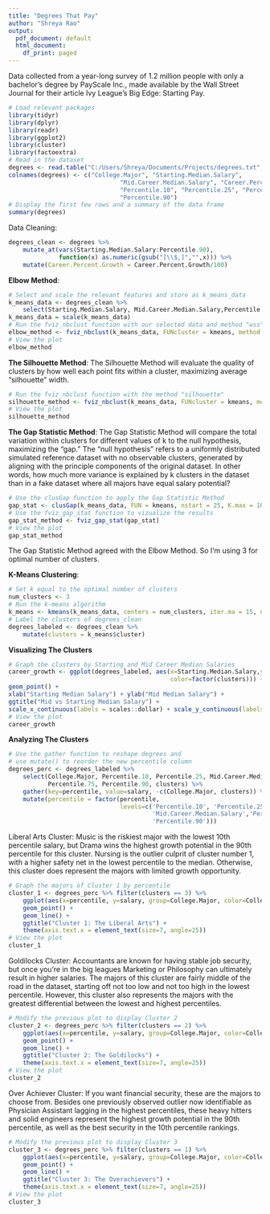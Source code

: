 ---
title: "Degrees That Pay"
author: "Shreya Rao"
output:
  pdf_document: default
  html_document:
    df_print: paged
---

Data collected from a year-long survey of 1.2 million people with only a bachelor's degree by PayScale Inc., made available by the Wall Street Journal for their article Ivy League's Big Edge: Starting Pay. 

```{r}
# Load relevant packages
library(tidyr)
library(dplyr)
library(readr)
library(ggplot2)
library(cluster)
library(factoextra)
# Read in the dataset
degrees <- read.table("C:/Users/Shreya/Documents/Projects/degrees.txt", sep = ",", header = T)
colnames(degrees) <- c("College.Major", "Starting.Median.Salary",
                               "Mid.Career.Median.Salary", "Career.Percent.Growth",
                               "Percentile.10", "Percentile.25", "Percentile.75",
                               "Percentile.90")
# Display the first few rows and a summary of the data frame
summary(degrees)
```


Data Cleaning:
```{r}
degrees_clean <- degrees %>% 
    mutate_at(vars(Starting.Median.Salary:Percentile.90), 
              function(x) as.numeric(gsub("[\\$,]","",x))) %>%
    mutate(Career.Percent.Growth = Career.Percent.Growth/100)
```


**Elbow Method**:
```{r}
# Select and scale the relevant features and store as k_means_data
k_means_data <- degrees_clean %>%
    select(Starting.Median.Salary, Mid.Career.Median.Salary,Percentile.10, Percentile.90) 
k_means_data = scale(k_means_data)
# Run the fviz_nbclust function with our selected data and method "wss"
elbow_method <- fviz_nbclust(k_means_data, FUNcluster = kmeans, method = "wss")
# View the plot
elbow_method
```


**The Silhouette Method**: The Silhouette Method will evaluate the quality of clusters by how well each point fits within a cluster, maximizing average "silhouette" width.
```{r}
# Run the fviz_nbclust function with the method "silhouette" 
silhouette_method <- fviz_nbclust(k_means_data, FUNcluster = kmeans, method = "silhouette")
# View the plot
silhouette_method
```


**The Gap Statistic Method**: The Gap Statistic Method will compare the total variation within clusters for different values of k to the null hypothesis, maximizing the "gap." The "null hypothesis" refers to a uniformly distributed simulated reference dataset with no observable clusters, generated by aligning with the principle components of the original dataset. In other words, how much more variance is explained by k clusters in the dataset than in a fake dataset where all majors have equal salary potential?

```{r}
# Use the clusGap function to apply the Gap Statistic Method
gap_stat <- clusGap(k_means_data, FUN = kmeans, nstart = 25, K.max = 10, B = 50)
# Use the fviz_gap_stat function to vizualize the results
gap_stat_method <- fviz_gap_stat(gap_stat)
# View the plot
gap_stat_method
```


The Gap Statistic Method agreed with the Elbow Method. So I'm using 3 for optimal number of clusters.

**K-Means Clustering**:
```{r}
# Set k equal to the optimal number of clusters
num_clusters <- 3
# Run the k-means algorithm 
k_means <- kmeans(k_means_data, centers = num_clusters, iter.ma = 15, nstart = 25)
# Label the clusters of degrees_clean
degrees_labeled <- degrees_clean %>%
    mutate(clusters = k_means$cluster)
```


**Visualizing The Clusters**
```{r}
# Graph the clusters by Starting and Mid Career Median Salaries
career_growth <- ggplot(degrees_labeled, aes(x=Starting.Median.Salary,y=Mid.Career.Median.Salary,
                                             color=factor(clusters))) + 
geom_point() +
xlab("Starting Median Salary") + ylab("Mid Median Salary") +
ggtitle("Mid vs Starting Median Salary") + 
scale_x_continuous(labels = scales::dollar) + scale_y_continuous(labels = scales::dollar)
# View the plot
career_growth
```


**Analyzing The Clusters**
```{r}
# Use the gather function to reshape degrees and 
# use mutate() to reorder the new percentile column
degrees_perc <- degrees_labeled %>%
    select(College.Major, Percentile.10, Percentile.25, Mid.Career.Median.Salary, 
           Percentile.75, Percentile.90, clusters) %>%
    gather(key=percentile, value=salary, -c(College.Major, clusters)) %>%
    mutate(percentile = factor(percentile, 
                               levels=c('Percentile.10', 'Percentile.25',
                                        'Mid.Career.Median.Salary','Percentile.75', 
                                        'Percentile.90')))
```


Liberal Arts Cluster: Music is the riskiest major with the lowest 10th percentile salary, but Drama wins the highest growth potential in the 90th percentile for this cluster. Nursing is the outlier culprit of cluster number 1, with a higher safety net in the lowest percentile to the median. Otherwise, this cluster does represent the majors with limited growth opportunity.
```{r}
# Graph the majors of Cluster 1 by percentile
cluster_1 <- degrees_perc %>% filter(clusters == 3) %>% 
    ggplot(aes(x=percentile, y=salary, group=College.Major, color=College.Major)) + 
    geom_point() +
    geom_line() +
    ggtitle("Cluster 1: The Liberal Arts") +
    theme(axis.text.x = element_text(size=7, angle=25))
# View the plot
cluster_1
```


Goldilocks Cluster: Accountants are known for having stable job security, but once you're in the big leagues Marketing or Philosophy can ultimately result in higher salaries. The majors of this cluster are fairly middle of the road in the dataset, starting off not too low and not too high in the lowest percentile. However, this cluster also represents the majors with the greatest differential between the lowest and highest percentiles.
```{r}
# Modify the previous plot to display Cluster 2
cluster_2 <- degrees_perc %>% filter(clusters == 2) %>% 
    ggplot(aes(x=percentile, y=salary, group=College.Major, color=College.Major)) + 
    geom_point() +
    geom_line() +
    ggtitle("Cluster 2: The Goldilocks") +
    theme(axis.text.x = element_text(size=7, angle=25))
# View the plot
cluster_2
```


Over Achiever Cluster: If you want financial security, these are the majors to choose from. Besides one previously observed outlier now identifiable as Physician Assistant lagging in the highest percentiles, these heavy hitters and solid engineers represent the highest growth potential in the 90th percentile, as well as the best security in the 10th percentile rankings.
```{r}
# Modify the previous plot to display Cluster 3
cluster_3 <- degrees_perc %>% filter(clusters == 1) %>% 
    ggplot(aes(x=percentile, y=salary, group=College.Major, color=College.Major)) + 
    geom_point() +
    geom_line() +
    ggtitle("Cluster 3: The Overachievers") +
    theme(axis.text.x = element_text(size=7, angle=25))
# View the plot
cluster_3
```